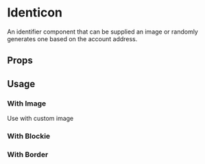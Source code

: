 

# Identicon

An identifier component that can be supplied an image or randomly generates one based on the account address.

<Canvas>
  <Story id="ui-components-ui-identicon-identicon-stories-js--default-story" />
</Canvas>

## Props

<ArgsTable of={Identicon} />

## Usage

### With Image

Use with custom image

<Canvas>
  <Story id="ui-components-ui-identicon-identicon-stories-js--with-image" />
</Canvas>

### With Blockie

<Canvas>
  <Story id="ui-components-ui-identicon-identicon-stories-js--with-blockie" />
</Canvas>

### With Border

<Canvas>
  <Story id="ui-components-ui-identicon-identicon-stories-js--with-border" />
</Canvas>
